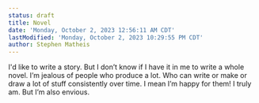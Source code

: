 ```yaml
---
status: draft
title: Novel
date: 'Monday, October 2, 2023 12:56:11 AM CDT'
lastModified: 'Monday, October 2, 2023 10:29:55 PM CDT'
author: Stephen Matheis
---
```


I'd like to write a story. But I don’t know if I have it in me to write a whole novel. I’m jealous of people who produce a lot. Who can write or make or draw a lot of stuff consistently over time. I mean I’m happy for them! I truly am. But I’m also envious.
